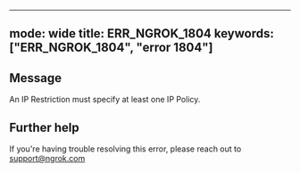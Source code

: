 
---
mode: wide
title: ERR_NGROK_1804
keywords: ["ERR_NGROK_1804", "error 1804"]
---

## Message
An IP Restriction must specify at least one IP Policy.




## Further help
If you're having trouble resolving this error, please reach out to [support@ngrok.com](mailto:support@ngrok.com?subject=Help%20with%20ERR_NGROK_1804)

